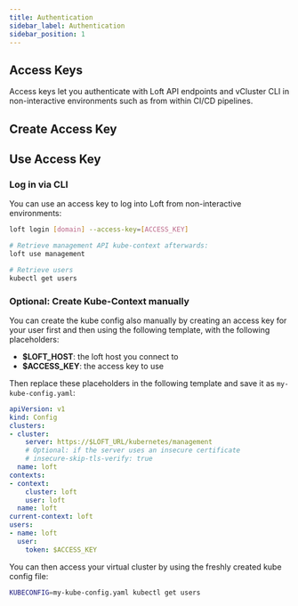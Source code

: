 ```yaml
---
title: Authentication
sidebar_label: Authentication
sidebar_position: 1
---
```



## Access Keys

Access keys let you authenticate with Loft API endpoints and vCluster CLI in non-interactive environments such as from within CI/CD pipelines.


## Create Access Key

<PartialAccessKeyCreateUI/>


## Use Access Key

### Log in via CLI

You can use an access key to log into Loft from non-interactive environments:
```bash
loft login [domain] --access-key=[ACCESS_KEY]

# Retrieve management API kube-context afterwards:
loft use management

# Retrieve users
kubectl get users
```

### Optional: Create Kube-Context manually

You can create the kube config also manually by creating an access key for
your user first and then using the following template, with the following placeholders:

* **$LOFT_HOST**: the loft host you connect to
* **$ACCESS_KEY**: the access key to use

Then replace these placeholders in the following template and save it as `my-kube-config.yaml`:

```yaml
apiVersion: v1
kind: Config
clusters:
- cluster:
    server: https://$LOFT_URL/kubernetes/management
    # Optional: if the server uses an insecure certificate
    # insecure-skip-tls-verify: true
  name: loft
contexts:
- context:
    cluster: loft
    user: loft
  name: loft
current-context: loft
users:
- name: loft
  user:
    token: $ACCESS_KEY
```

You can then access your virtual cluster by using the freshly created kube config file:
```bash
KUBECONFIG=my-kube-config.yaml kubectl get users
```
